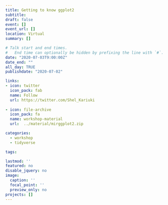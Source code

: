 ```yaml
---
title: Getting to know ggplot2
subtitle: 
draft: false
event: []
event_url: []
location: Virtual
summary: []

# Talk start and end times.
#   End time can optionally be hidden by prefixing the line with `#`.
date: "2020-07-03T9:00:00Z"
date_end: ""
all_day: TRUE
publishdate: "2020-07-02"

links:
- icon: twitter
  icon_pack: fab
  name: Follow
  url: https://twitter.com/Shel_Kariuki
  
- icon: file-archive
  icon_pack: fa
  name: workshop-material
  url:  ../material/mirggplot2.zip

categories:  
  - workshop
  - tidyverse

tags:

lastmod: ''
featured: no
disable_jquery: no
image: 
  caption: ''
  focal_point: ''
  preview_only: no
projects: []
---
```







